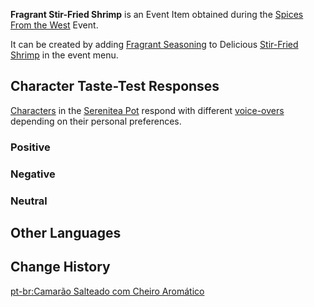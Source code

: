 {{Item Infobox
|id           = 101737
|image        = Item Fragrant Stir-Fried Shrimp.png
|type         = Consumables
|group2       = Event Items
|invCategory  = Precious Items
|group        = Fragrant Dishes
|rarity       = 3
|description  = A delicious dish with some extra seasoning! It gives off a titillating aroma... But whose tastes will this dish suit? Invite your friends, invite your pals &mdash; get them to try this new dish!
|source1      = [[Spices From the West]] Event
|event        = Spices From the West
}}
'''Fragrant Stir-Fried Shrimp''' is an Event Item obtained during the [[Spices From the West]] Event.

It can be created by adding [[Fragrant Seasoning]] to Delicious [[Stir-Fried Shrimp]] in the event menu.

==Character Taste-Test Responses==
[[Characters]] in the [[Serenitea Pot]] respond with different [[Spices From the West/Voice-Overs|voice-overs]] depending on their personal preferences.

===Positive===
{{Card List|Bennett,Hu Tao,Kamisato Ayaka,Keqing,Lisa,Ningguang,Noelle,Thoma,Xingqiu}}

===Negative===
{{Card List|Ganyu,Kaeya,Xinyan,Yun Jin,Zhongli}}

===Neutral===
{{Card List|Albedo,Amber,Arataki Itto,Barbara,Beidou,Chongyun,Diluc,Diona,Eula,Fischl,Gorou,Jean,Kaedehara Kazuha,Kamisato Ayato,Klee,Kujou Sara,Mona,Qiqi,Raiden Shogun,Razor,Rosaria,Sangonomiya Kokomi,Sayu,Shenhe,Sucrose,Tartaglia,Venti,Xiangling,Xiao,Yae Miko,Yanfei,Yelan,Yoimiya}}

==Other Languages==
{{Other Languages|default_hidden = 1
|en      = Fragrant Stir-Fried Shrimp
|zhs     = 香气四溢的清炒虾仁
|zhs_rm  = Xiāngqìsìyì de Qīngchǎo Xiārén
|zht     = 香氣四溢的清炒蝦仁
|zht_rm  = Xiāngqìsìyì de Qīngchǎo Xiārén
|ja      = 香り高いエビのあっさり炒め
|ja_rm   = Kaoritakai Ebi no Assari Itame
|ko      = 향기로운 새우살 볶음
|ko_rm   = Hyanggiroun Saeusal Bokkeum
|es      = Salteado de camarones aromático
|fr      = Crevettes sautées (parfumées)
|ru      = Ароматные обжаренные креветки
|th      = Stir-Fried Shrimp หอมกรุ่น
|th_rm   = Stir-Fried Shrimp Hom Krun
|vi      = Tôm Nõn Xào Thơm Lừng
|de      = Duftende gebratene Garnelen
|id      = Fragrant Stir-Fried Shrimp
|pt      = Camarão Salteado com Cheiro Aromático
}}

==Change History==
{{Change History|2.6}}
[[pt-br:Camarão Salteado com Cheiro Aromático]]